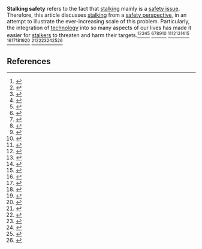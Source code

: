 {{AfC submission|t||ts=20241011001017|u=KorneliaStoiber|ns=118|demo=}}<!-- Important, do not remove this line before article has been created. -->
'''Stalking safety''' refers to the fact that [[stalking]] mainly is a [[safety|safety issue]]. Therefore, this article discusses [[stalking]] from a [[safety|safety perspective]], in an attempt to illustrate the ever-increasing scale of this problem. Particularly, the integration of [[technology]] into so many aspects of our lives has made it easier for [[stalkers]] to threaten and harm their targets.<ref>{{Cite web
|title=More stalkers arrested than ever, latest police statistics show
|url=https://asahi.com/sp/ajw/articles/14865574
|access-date=2024-10-11
|website=The Asahi Shimbun Company
|language=en
}}</ref><ref>{{Cite web
|title=Technology-Facilitated Stalking: What You Need to Know
|url=https://techsafety.org/blog/2017/5/22/technology-facilitated-stalking-what-you-need-to-know-1
|access-date=2024-10-11
|website=The National Network to End Domestic Violence (NNEDV): Safety Net
|language=en
}}</ref><ref>{{Cite web
|title=Hundreds of Apps Can Empower Stalkers to Track Their Victims
|url=https://nytimes.com/2018/05/19/technology/phone-apps-stalking.html
|access-date=2024-10-11
|website=The New York Times
|language=en
}}</ref><ref>{{Cite web
|title=Sophie N. (†23): Wenn sie ihr Smartphone benutzte, war ihr Mörder immer dabei
|url=https://rtl.de/cms/mord-an-sophie-n-23-stalker-patrick-s-35-spionierte-sie-ueber-ihr-handy-aus-4707255.html
|access-date=2024-10-11
|website=RTL interactive GmbH
|language=de
}}</ref><ref>{{Cite web
|title=Poison squad stalked Alexei Navalny on 40 flights, says Bellingcat investigator
|url=https://amp.theguardian.com/world/2021/jan/17/poison-squad-stalked-alexei-navalny-on-40-flights-says-bellingcat-investigator
|access-date=2024-10-11
|website=Guardian News & Media Limited 
|language=en
}}</ref> <ref>{{Cite web
|title=For many years, Twitter, Facebook and Instagram have been used as a base for Putin's "troll factory" and similar groups from other authoritarian countries
|url=https://x.com/navalny/status/1347970112205295616
|access-date=2024-10-11
|website=X Corp.
|language=en
}}</ref><ref>{{Cite web
|title=I get death threats here every day for many years
|url=https://x.com/navalny/status/1347970018508746752
|access-date=2024-10-11
|website=X Corp.
|language=en
}}</ref><ref>{{Cite web
|title=In tackling Vladimir Putin's web of troll farms and hackers, we have one advantage: democracy
|url=https://theguardian.com/commentisfree/2024/sep/29/in-tackling-vladimir-putins-web-of-troll-farms-and-hackers-we-have-one-advantage-democracy
|access-date=2024-10-11
|website=Guardian News & Media Limited
|language=en
}}</ref><ref>{{Cite web
|title=Constant Companions: KGB Stalking of FSOs
|url=https://adst.org/2014/04/the-spy-who-loved-to-follow-me
|access-date=2024-10-11
|website=Association for Diplomatic Studies and Training
|language=en
}}</ref><ref>{{Cite web
|title=Putin hazed me: How I was stalked, harassed and surveilled by Kremlin stooges
|url=https://politico.eu/article/vladimir-putin-michael-mcfaul-stalked-harassed-surveilled-by-kremlin-stooges
|access-date=2024-10-11
|website=POLITICO SRL
|language=en
}}</ref> <ref>{{Cite web
|title=Matthias Storck: Bespitzelung im Alltag
|url=https://zeitzeugen-portal.de/personen/zeitzeuge/matthias_storck/videos/F_tkSvthOGw
|access-date=2024-10-11
|website=Stiftung Haus der Geschichte der Bundesrepublik Deutschland: Zeitzeugenportal
|language=de
}}</ref><ref>{{Cite web
|title=Verraten, verhaftet, fassungslos
|url=https://www.erf.de/amp/verraten-verhaftet-fassungslos/2270-4883
|access-date=2024-10-11
|website=ERF Medien e. V.
|language=de
}}</ref><ref>{{Cite book
|title=Rachel Cassidy: Stalked: The Human Target: Stories of People Pursued by Stalkers and the Devastating Effects on Their Lives
|isbn=1925682498
|language=en
}}</ref><ref>{{Cite news
|title=Christina Grimmies murder shines light on the dark side of celebrity: deranged fans
|url=https://washingtonpost.com/news/arts-and-entertainment/wp/2016/06/11/the-dark-side-of-celebrity-deranged-fans
|access-date=2024-10-11
|newspaper=The Washington Post
|language=en
}}</ref><ref>{{Cite web
|title=A young actress, an obsessed stalker and a Hollywood murder that changed America
|url=https://www.latimes.com/california/story/2024-05-08/rebecca-schaeffer-hollywood-murder-that-changed-america
|access-date=2024-10-11
|website=Los Angeles Times
|language=en
}}</ref> <ref>{{Cite journal
|title=The Phenomenology of Group Stalking ('Gang-Stalking'): A Content Analysis of Subjective Experiences
|date=2020
|pmc=7178134
|language=en
|last1=Sheridan
|first1=L.
|last2=James
|first2=D. V.
|last3=Roth
|first3=J.
|journal=International Journal of Environmental Research and Public Health
|volume=17
|issue=7
|page=2506
|doi=10.3390/ijerph17072506
|doi-access=free
|pmid=32268595
}}</ref><ref>{{Cite web
|title=Stalkers: Why career women are their new targets
|url=https://www.telegraph.co.uk/women/womens-life/11099141/Stalkers-Why-career-women-are-their-new-targets.html
|access-date=2024-10-11
|website=Telegraph Media Group Holdings Limited
|language=en
}}</ref><ref>{{Cite web
|title=Are you the target of career stalking?
|url=https://thebusinesswomanmedia.com/target-career-stalking
|access-date=2024-10-11
|website=The Business Woman
|language=en
}}</ref><ref>{{Cite web
|title=Die Verbrechen der Psychiatrie
|url=https://psychiatrie-erfahrene-nrw.de/psychopharmaka/verbrechen.html
|access-date=2024-10-11
|website= Landesverband Psychiatrie-Erfahrener NRW e.V.
|language=de
}}</ref><ref>{{Cite web
|title=Sigmund Freud Gutachten zu Elektoschocks
|url=https://wk1.staatsarchiv.at/sanitaet-und-hygiene/sigmund-freud-gutachten-zu-elektroschocks/index.html
|access-date=2024-10-11
|website=Österreichisches Staatsarchiv
|language=de
}}</ref> <ref>{{Cite web
|title=Zwang in der Psychiatrie: Der Staat sperrt seine Bürger zu leichtfertig weg
|url=https://nzz.ch/meinung/psychiatrie-der-staat-darf-seine-buerger-nicht-leichtfertig-wegsperren-ld.1717272
|access-date=2024-10-11
|website=Neue Zürcher Zeitung
|language=de
}}</ref><ref>{{Cite web
|title=Stalking: Terrorisiert und im Stich gelassen
|url=https://zackzack.at/2023/02/14/stalking-terrorisiert-und-im-stich-gelassen
|access-date=2024-10-11
|website=Zack Media GmbH 
|language=de
}}</ref><ref>{{Cite web
|title=How the Free Britney movement changed life for the singer, and the conservatorship system
|url=https://youtube.com/watch?v=e3aKFR9WGPs
|access-date=2024-10-11
|website=ABC10 on YouTube
|language=en
}}</ref><ref>{{Cite web
|title=We have a stalking law – so why don't the police use it?
|url=https://amp.theguardian.com/commentisfree/2016/apr/19/stalking-law-police-lily-allen-stalked-criminal-justice-system
|access-date=2024-10-11
|website=Guardian News & Media Limited
|language=en
}}</ref><ref>{{Cite web
|title='Victims are terrified': supreme court ruling on stalking cases sparks alarm
|url= https://amp.theguardian.com/law/2023/jun/27/supreme-court-stalking-ruling-alarms-advocates-and-victims
|access-date=2024-10-11
|website=Guardian News & Media Limited
|language=en
}}</ref><ref>{{Cite web
|title= Stalking Prevention, Awareness, & Resource Center (SPARC) Website
|url=https://stalkingawareness.org
|access-date=2024-10-11
|website=Stalking Prevention, Awareness, & Resource Center (SPARC)
|language=en
}}</ref>

== References ==
<!-- Inline citations added to your article will automatically display here. See en.wikipedia.org/wiki/WP:REFB for instructions on how to add citations. -->
{{reflist}}